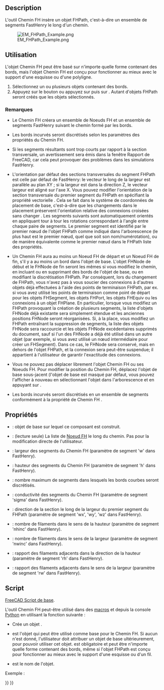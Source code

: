 <languages/>

{{Docnav/fr
|[[EM_FHSegment/fr|Segment FH]]
|[[EM_FHPlane/fr|Plan FH]]
|[[EM_Workbench/fr|Atelier EM]]
|IconL=EM_FHSegment.svg
|IconR=EM_FHPlane.svg
|IconC=EMWorkbench.svg
}}

{{GuiCommand/fr
|Name=EM FHPath
|Name/fr=EM Chemin FH
|MenuLocation=EM → FHPath
|Workbenches=[[EM_Workbench/fr|EM]]
|Shortcut={{KEY|E}} {{KEY|T}}
|Version=0.17
|SeeAlso=[[EM_FHNode/fr|EM Noeud FH]], [[EM_FHSegment/fr|EM Segment FH]]
}}

==Description==

L'outil Chemin FH insère un objet FHPath, c'est-à-dire un ensemble de segments FastHenry le long d'un chemin.

[[Image:EM_FHPath_Example.png]]

{{Caption|Chemin FH FastHenry}}

<span id="Usage"></span>
==Utilisation==

L'objet Chemin FH peut être basé sur n'importe quelle forme contenant des bords, mais l'objet Chemin FH est conçu pour fonctionner au mieux avec le support d'une esquisse ou d'une polyligne.

# Sélectionnez un ou plusieurs objets contenant des bords.
# Appuyez sur le bouton {{Button|[[Image:EM_FHPath.svg|16px]] [[EM_FHPath/fr|EM FHPath]]}} ou appuyez sur {{KEY|E}} puis sur {{KEY|T}}. Autant d'objets FHPath seront créés que les objets sélectionnés.

<span id="Remarks:"></span>
===Remarques===

* Le Chemin FH créera un ensemble de Noeuds FH et un ensemble de segments FastHenry suivant le chemin formé par les bords.

* Les bords incurvés seront discrétisés selon les paramètres des propriétés du Chemin FH.

* Si les segments résultants sont trop courts par rapport à la section transversale, un avertissement sera émis dans la fenêtre Rapport de FreeCAD, car cela peut provoquer des problèmes dans les simulations FastHenry.

* L'orientation par défaut des sections transversales du segment FHPath est celle par défaut de FastHenry: le vecteur le long de la largeur est parallèle au plan XY ; si la largeur est dans la direction Z, le vecteur largeur est aligné sur l'axe X. Vous pouvez modifier l'orientation de la section transversale du premier segment du FHPath en spécifiant la propriété vectorielle {{PropertyData|ww}}. Cela se fait dans le système de coordonnées de placement de base, c'est-à-dire que les changements dans le placement préservent l'orientation relative des connexions croisées sans changer {{PropertyData|ww}}. Les segments suivants sont automatiquement orientés en appliquant tour à tour les rotations correspondant à l'angle entre chaque paire de segments. Le premier segment est identifié par le premier nœud de l'objet FHPath comme indiqué dans l'arborescence (le plus haut est le premier nœud, quel que soit son nom/numérotation), ou de manière équivalente comme le premier nœud dans le {{PropertyData|Nodes}} FHPath liste des propriétés.

* Un Chemin FH aura au moins un Noeud FH de départ et un Noeud FH de fin, s'il y a au moins un bord dans l'objet de base. L'objet FHNode de début et le FHNode de fin seront les mêmes si vous modifiez le chemin, en incluant ou en supprimant des bords de l'objet de base, ou en modifiant la discrétisation FHPath. Par conséquent, lors du changement de FHPath, vous n'avez pas à vous soucier des connexions à d'autres objets déjà effectuées à l'aide des points de terminaison FHPath, par ex. si vous avez utilisé les points de terminaison comme point de départ pour les objets FHSegment, les objets FHPort, les objets FHEquiv ou les connexions à un objet FHPlane. En particulier, lorsque vous modifiez un FHPath provoquant la création de plusieurs segments, la liste d'objets FHNode déjà existante sera simplement étendue et les anciennes positions FHNode seront réorganisées. Si, à la place, vous modifiez un FHPath entraînant la suppression de segments, la liste des objets FHNode sera raccourcie et les objets FHNode excédentaires supprimés du document, sauf si l'un des FHNode a déjà été utilisé dans un autre objet (par exemple, si vous avez utilisé un nœud intermédiaire pour créer un FHSegment). Dans ce cas, le FHNode sera conservé, mais en dehors de l'objet FHPath, et la connexion sera peut-être suspendue; il appartient à l'utilisateur de garantir l'exactitude des connexions. 

* Vous ne pouvez pas déplacer librement l'objet Chemin FH ou ses Noeuds FH. Pour modifier la position du Chemin FH, déplacez l'objet de base sous-jacent (l'objet de base est masqué par défaut, vous pouvez l'afficher à nouveau en sélectionnant l'objet dans l'arborescence et en appuyant sur {{KEY|Espace}}.

* Les bords incurvés seront discrétisés en un ensemble de segments conformément à la propriété de Chemin FH {{PropertyData|Discr}}.

<span id="Properties"></span>
==Propriétés==

* {{PropertyData|Base}} : objet de base sur lequel ce composant est construit.
* {{PropertyData|Nodes}} : (lecture seule) La liste de [[EM_FHNode/fr|Noeud FH]] le long du chemin. Pas pour la modification directe de l'utilisateur.
* {{PropertyData|Width}} : largeur des segments du Chemin FH (paramètre de segment 'w' dans FastHenry).
* {{PropertyData|Height}} : hauteur des segments du Chemin FH (paramètre de segment 'h' dans FastHenry).
* {{PropertyData|Discr}} : nombre maximum de segments dans lesquels les bords courbes seront discrétisés.
* {{PropertyData|Sigma}} : conductivité des segments du Chemin FH (paramètre de segment 'sigma' dans FastHenry).
* {{PropertyData|ww}} : direction de la section le long de la largeur du premier segment du FHPath (paramètre de segment 'wx', 'wy', 'wz' dans FastHenry).
* {{PropertyData|nhinc}} : nombre de filaments dans le sens de la hauteur (paramètre de segment 'nhinc' dans FastHenry).
* {{PropertyData|nwinc}} : nombre de filaments dans le sens de la largeur (paramètre de segment 'nwinc' dans FastHenry).
* {{PropertyData|rh}} : rapport des filaments adjacents dans la direction de la hauteur (paramètre de segment 'rh' dans FastHenry).
* {{PropertyData|rw}} : rapport des filaments adjacents dans le sens de la largeur (paramètre de segment 'rw' dans FastHenry).

<span id="Scripting"></span>
==Script==

{{Emphasis|Voir aussi :}} [[FreeCAD_Scripting_Basics/fr|FreeCAD Script de base]].

L'outil Chemin FH peut-être utilisé dans des [[Macros/fr|macros]] et depuis la console [[Python/fr|Python]] en utilisant la fonction suivante :

{{Code|code=
path = makeFHPath(baseobj=None,name='FHPath')
}}

* Crée un objet {{incode|FHPath}}.
* {{incode|baseobj}} est l'objet qui peut être utilisé comme base pour le Chemin FH. Si aucun {{incode|baseobj}} n'est donné, l'utilisateur doit attribuer un objet de base ultérieurement, pour pouvoir utiliser cet objet. {{incode|baseobj}} est obligatoire et peut être n'importe quelle forme contenant des bords, même si l'objet FHPath est conçu pour fonctionner au mieux avec le support d'une esquisse ou d'un fil.
* {{incode|name}} est le nom de l'objet.

Exemple :

{{Code|code=
import FreeCAD, EM
from FreeCAD import Base
import Part, PartGui
spiral = App.ActiveDocument.addObject("Part::Spiral","Spiral")
spiral.Growth=1.00
spiral.Rotations=4.00
spiral.Radius=1.00
spiral.Placement=Base.Placement(Base.Vector(0.00,0.00,0.00),Base.Rotation(0.00,0.00,0.00,1.00))
spiral.Label='Spiral'

fhpath = EM.makeFHPath(spiral)
fhpath.Discr = 40
App.ActiveDocument.recompute()
}}


{{Docnav/fr
|[[EM_FHSegment/fr|Segment FH]]
|[[EM_FHPlane/fr|Plan FH]]
|[[EM_Workbench/fr|Atelier EM]]
|IconL=EM_FHSegment.svg
|IconR=EM_FHPlane.svg
|IconC=EMWorkbench.svg
}}

{{EM Tools navi{{#translation:}}}}
{{Userdocnavi{{#translation:}}}}